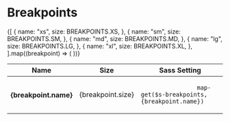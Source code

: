 
<Meta title="Settings|Breakpoints" />

# Breakpoints

<Preview>
  <Story name="default">
    <table className="o-table">
      <thead>
        <tr>
          <th>Name</th>
          <th>Size</th>
          <th>Sass Setting</th>
        </tr>
      </thead>
      <tbody>
        {[
          {
            name: "xs",
            size: BREAKPOINTS.XS,
          },
          {
            name: "sm",
            size: BREAKPOINTS.SM,
          },
          {
            name: "md",
            size: BREAKPOINTS.MD,
          },
          {
            name: "lg",
            size: BREAKPOINTS.LG,
          },
          {
            name: "xl",
            size: BREAKPOINTS.XL,
          },
        ].map((breakpoint) => (
          <tr>
            <th>{breakpoint.name}</th>
            <td>{breakpoint.size}</td>
            <td>
              <code className="u-select--all">
                map-get($s-breakpoints, {breakpoint.name})
              </code>
            </td>
          </tr>
        ))}
      </tbody>
    </table>
  </Story>
</Preview>
